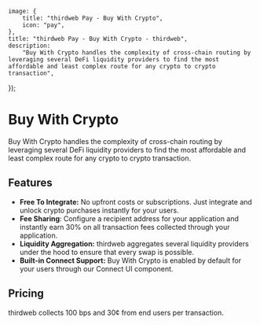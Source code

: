 
	image: {
		title: "thirdweb Pay - Buy With Crypto",
		icon: "pay",
	},
	title: "thirdweb Pay - Buy With Crypto - thirdweb",
	description:
		"Buy With Crypto handles the complexity of cross-chain routing by leveraging several DeFi liquidity providers to find the most affordable and least complex route for any crypto to crypto transaction",
});

# Buy With Crypto

Buy With Crypto handles the complexity of cross-chain routing by leveraging several DeFi liquidity providers to find the most affordable and least complex route for any crypto to crypto transaction.

<DocImage src={BuyWithCryptoImage} />

## Features

- **Free To Integrate:** No upfront costs or subscriptions. Just integrate and unlock crypto purchases instantly for your users.
- **Fee Sharing**: Configure a recipient address for your application and instantly earn 30% on all transaction fees collected through your application.
- **Liquidity Aggregation:** thirdweb aggregates several liquidity providers under the hood to ensure that every swap is possible.
- **Built-in Connect Support:** Buy With Crypto is enabled by default for your users through our Connect UI component.

## Pricing

thirdweb collects 100 bps and 30¢ from end users per transaction.
